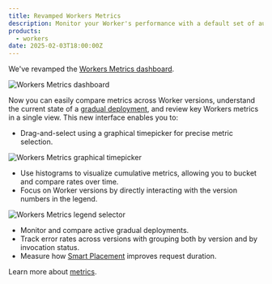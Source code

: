 ```yaml
---
title: Revamped Workers Metrics 
description: Monitor your Worker's performance with a default set of automatically enabled metrics.
products:
  - workers
date: 2025-02-03T18:00:00Z
---
```


We've revamped the [Workers Metrics dashboard](https://dash.cloudflare.com/?to=/:account/workers/services/view/:worker/production/metrics/). 

![Workers Metrics dashboard](~/assets/images/workers/observability/workers-metrics.png)

Now you can easily compare metrics across Worker versions, understand the current state of a [gradual deployment](/workers/configuration/versions-and-deployments/gradual-deployments/), and review key Workers metrics in a single view. This new interface enables you to:

- Drag-and-select using a graphical timepicker for precise metric selection. 

![Workers Metrics graphical timepicker](~/assets/images/workers/observability/metrics-graphical-timepicker.png)

- Use histograms to visualize cumulative metrics, allowing you to bucket and compare rates over time.
- Focus on Worker versions by directly interacting with the version numbers in the legend.

![Workers Metrics legend selector](~/assets/images/workers/observability/metrics-legend-selector.png)

- Monitor and compare active gradual deployments.
- Track error rates across versions with grouping both by version and by invocation status.
- Measure how [Smart Placement](/workers/configuration/smart-placement/) improves request duration.

Learn more about [metrics](/workers/observability/metrics-and-analytics).
